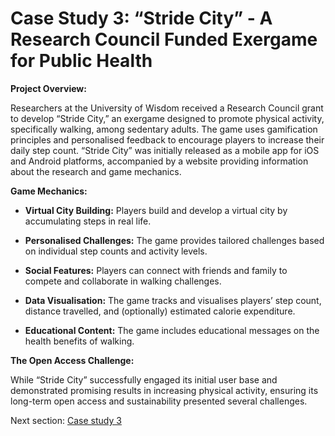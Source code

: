# Case Study 3: "Stride City" - A Research Council Funded Exergame for Public Health {#sec-cs3}

**Project Overview:**

Researchers at the University of Wisdom received a Research Council grant to develop "Stride City," an exergame designed to promote physical activity, specifically walking, among sedentary adults. The game uses gamification principles and personalised feedback to encourage players to increase their daily step count. "Stride City" was initially released as a mobile app for iOS and Android platforms, accompanied by a website providing information about the research and game mechanics.

**Game Mechanics:**

-   **Virtual City Building:** Players build and develop a virtual city by accumulating steps in real life.

-   **Personalised Challenges:** The game provides tailored challenges based on individual step counts and activity levels.

-   **Social Features:** Players can connect with friends and family to compete and collaborate in walking challenges.

-   **Data Visualisation:** The game tracks and visualises players' step count, distance travelled, and (optionally) estimated calorie expenditure.

-   **Educational Content:** The game includes educational messages on the health benefits of walking. 

**The Open Access Challenge:**

While "Stride City" successfully engaged its initial user base and demonstrated promising results in increasing physical activity, ensuring its long-term open access and sustainability presented several challenges.

Next section: [Case study 3](case-study-4.qmd#sec-cs4)
